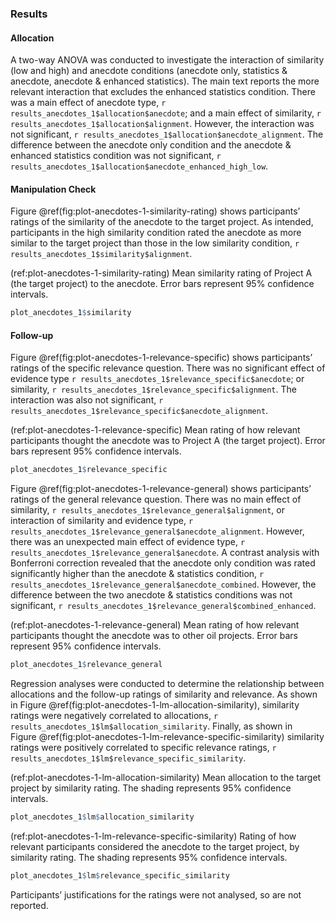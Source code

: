 ### Results {#results-anecdotes-1-appendix}

#### Allocation

A two-way ANOVA was conducted to investigate the interaction of similarity (low
and high) and anecdote conditions (anecdote only, statistics & anecdote,
anecdote & enhanced statistics). The main text reports the more relevant
interaction that excludes the enhanced statistics condition. There was a main
effect of anecdote type, `r results_anecdotes_1$allocation$anecdote`; and a main
effect of similarity, `r results_anecdotes_1$allocation$alignment`. However, the
interaction was not significant,
`r results_anecdotes_1$allocation$anecdote_alignment`. The difference between
the anecdote only condition and the anecdote & enhanced statistics condition was
not significant, `r results_anecdotes_1$allocation$anecdote_enhanced_high_low`.

#### Manipulation Check

Figure \@ref(fig:plot-anecdotes-1-similarity-rating) shows participants' ratings
of the similarity of the anecdote to the target project. As intended,
participants in the high similarity condition rated the anecdote as more similar
to the target project than those in the low similarity condition,
`r results_anecdotes_1$similarity$alignment`.

(ref:plot-anecdotes-1-similarity-rating) Mean similarity rating of Project A (the target project) to the anecdote. Error bars represent 95% confidence intervals.

```r
plot_anecdotes_1$similarity
```

#### Follow-up

Figure \@ref(fig:plot-anecdotes-1-relevance-specific) shows participants'
ratings of the specific relevance question. There was no significant effect of
evidence type `r results_anecdotes_1$relevance_specific$anecdote`; or
similarity, `r results_anecdotes_1$relevance_specific$alignment`. The
interaction was also not significant, `r
results_anecdotes_1$relevance_specific$anecdote_alignment`.

(ref:plot-anecdotes-1-relevance-specific) Mean rating of how relevant participants thought the anecdote was to Project A (the target project). Error bars represent 95% confidence intervals.

```r
plot_anecdotes_1$relevance_specific
```

Figure \@ref(fig:plot-anecdotes-1-relevance-general) shows participants' ratings
of the general relevance question. There was no main effect of similarity,
`r results_anecdotes_1$relevance_general$alignment`, or interaction of
similarity and evidence type, `r
results_anecdotes_1$relevance_general$anecdote_alignment`. However, there was an
unexpected main effect of evidence type,
`r results_anecdotes_1$relevance_general$anecdote`. A contrast analysis with
Bonferroni correction revealed that the anecdote only condition was rated
significantly higher than the anecdote & statistics condition,
`r results_anecdotes_1$relevance_general$anecdote_combined`. However, the
difference between the two anecdote & statistics conditions was not significant,
`r results_anecdotes_1$relevance_general$combined_enhanced`.

(ref:plot-anecdotes-1-relevance-general) Mean rating of how relevant participants thought the anecdote was to other oil projects. Error bars represent 95% confidence intervals.

```r
plot_anecdotes_1$relevance_general
```

Regression analyses were conducted to determine the relationship between
allocations and the follow-up ratings of similarity and relevance. As shown in
Figure \@ref(fig:plot-anecdotes-1-lm-allocation-similarity), similarity ratings
were negatively correlated to allocations,
`r results_anecdotes_1$lm$allocation_similarity`. Finally, as shown in
Figure \@ref(fig:plot-anecdotes-1-lm-relevance-specific-similarity) similarity
ratings were positively correlated to specific relevance ratings,
`r results_anecdotes_1$lm$relevance_specific_similarity`.

(ref:plot-anecdotes-1-lm-allocation-similarity) Mean allocation to the target
project by similarity rating. The shading represents 95% confidence intervals.

```r
plot_anecdotes_1$lm$allocation_similarity
```

(ref:plot-anecdotes-1-lm-relevance-specific-similarity) Rating of how relevant participants considered the anecdote to the target project, by similarity rating. The shading represents 95% confidence intervals.

```r
plot_anecdotes_1$lm$relevance_specific_similarity
```

Participants' justifications for the ratings were not analysed, so are not reported.

